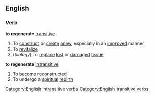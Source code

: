 ==English==
===Verb===
'''to regenerate''' [[transitive]]
#To [[construct]] or [[create]] [[anew]], especially in an [[improve]]d manner
#To [[revitalize]]
#(''biology'') To [[replace]] [[lost]] or [[damage]]d [[tissue]]
'''to regenerate''' [[intransitive]]
#To become [[reconstruct]]ed
#To undergo a [[spiritual]] [[rebirth]]
[[Category:English intransitive verbs]]
[[Category:English transitive verbs]]